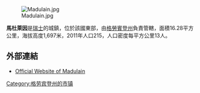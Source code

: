 [[Image:Madulain.jpg|right]]

'''馬杜萊因'''是[[瑞士|瑞士]]的城鎮，位於該國東部，由[[格勞賓登州|格勞賓登州]]負責管轄，面積16.28平方公里，海拔高度1,697米，2011年人口215，人口密度每平方公里13人。

==外部連結==
*[http://www.madulain.ch Official Website of Madulain]

{{Switzerland-geo-stub}}
[[Category:格劳宾登州的市镇|Category:格劳宾登州的市镇]]